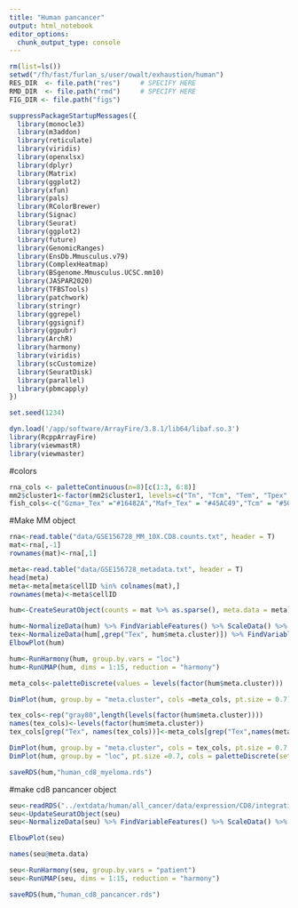 ```yaml
---
title: "Human pancancer"
output: html_notebook
editor_options: 
  chunk_output_type: console
---
```



```r
rm(list=ls())
setwd("/fh/fast/furlan_s/user/owalt/exhaustion/human")
RES_DIR  <- file.path("res")     # SPECIFY HERE
RMD_DIR  <- file.path("rmd")     # SPECIFY HERE
FIG_DIR <- file.path("figs")

suppressPackageStartupMessages({
  library(monocle3)
  library(m3addon)
  library(reticulate)
  library(viridis)
  library(openxlsx)  
  library(dplyr)
  library(Matrix)
  library(ggplot2)
  library(xfun)
  library(pals)
  library(RColorBrewer)
  library(Signac)
  library(Seurat)
  library(ggplot2)
  library(future)
  library(GenomicRanges)
  library(EnsDb.Mmusculus.v79)
  library(ComplexHeatmap)
  library(BSgenome.Mmusculus.UCSC.mm10)
  library(JASPAR2020)
  library(TFBSTools)
  library(patchwork)
  library(stringr)
  library(ggrepel)
  library(ggsignif)
  library(ggpubr)
  library(ArchR)
  library(harmony)
  library(viridis)
  library(scCustomize)
  library(SeuratDisk)
  library(parallel)
  library(pbmcapply)
})

set.seed(1234)

dyn.load('/app/software/ArrayFire/3.8.1/lib64/libaf.so.3')
library(RcppArrayFire)
library(viewmastR)
library(viewmaster)
```

#colors
```r
rna_cols <- paletteContinuous(n=8)[c(1:3, 6:8)]
mm2$cluster1<-factor(mm2$cluster1, levels=c("Tn", "Tcm", "Tem", "Tpex", "Teff", "Tex_1", "Maf+_Tex", "Gzma+_Tex", "Tex_cycling"))
fish_cols<-c("Gzma+_Tex" ="#16482A","Maf+_Tex" = "#45AC49","Tcm" = "#50191E", "Teff"= "#bc2cdb","Tem" = "#f0821d" ,"Tex_1"= "#3244a8","Tex_cycling"="#2394C4","Tn"="#ffc400","Tpex"="#DC3F32" )
```

#Make MM object
```r
rna<-read.table("data/GSE156728_MM_10X.CD8.counts.txt", header = T)
mat<-rna[,-1]
rownames(mat)<-rna[,1]

meta<-read.table("data/GSE156728_metadata.txt", header = T)
head(meta)
meta<-meta[meta$cellID %in% colnames(mat),]
rownames(meta)<-meta$cellID

hum<-CreateSeuratObject(counts = mat %>% as.sparse(), meta.data = meta)

hum<-NormalizeData(hum) %>% FindVariableFeatures() %>% ScaleData() %>% RunPCA()
tex<-NormalizeData(hum[,grep("Tex", hum$meta.cluster)]) %>% FindVariableFeatures() %>% ScaleData() %>% RunPCA()
ElbowPlot(hum)

hum<-RunHarmony(hum, group.by.vars = "loc")
hum<-RunUMAP(hum, dims = 1:15, reduction = "harmony")

meta_cols<-paletteDiscrete(values = levels(factor(hum$meta.cluster)))

DimPlot(hum, group.by = "meta.cluster", cols =meta_cols, pt.size = 0.7)&NoAxes()

tex_cols<-rep("gray80",length(levels(factor(hum$meta.cluster))))
names(tex_cols)<-levels(factor(hum$meta.cluster))
tex_cols[grep("Tex", names(tex_cols))]<-meta_cols[grep("Tex",names(meta_cols))]

DimPlot(hum, group.by = "meta.cluster", cols = tex_cols, pt.size = 0.7 )&NoAxes()
DimPlot(hum, group.by = "loc", pt.size =0.7, cols = paletteDiscrete(set = "circus",values = levels(factor(hum$loc))))&NoAxes()

saveRDS(hum,"human_cd8_myeloma.rds")
```

#make cd8 pancancer object
```r
seu<-readRDS("../extdata/human/all_cancer/data/expression/CD8/integration/CD8.thisStudy_10X.seu.rds")
seu<-UpdateSeuratObject(seu)
seu<-NormalizeData(seu) %>% FindVariableFeatures() %>% ScaleData() %>% RunPCA()

ElbowPlot(seu)

names(seu@meta.data)

seu<-RunHarmony(seu, group.by.vars = "patient")
seu<-RunUMAP(seu, dims = 1:15, reduction = "harmony")

saveRDS(hum,"human_cd8_pancancer.rds")
```
